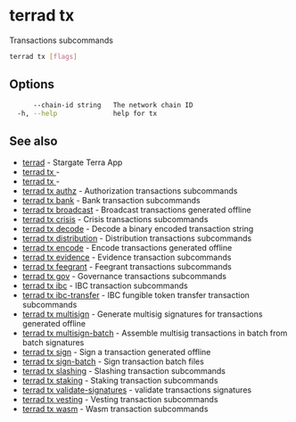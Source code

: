# terrad tx

Transactions subcommands

```sh Terrad
terrad tx [flags]
```

## Options

```sh Terrad
      --chain-id string   The network chain ID
  -h, --help              help for tx
```

## See also

* [terrad](terrad.mdx)	 - Stargate Terra App
* [terrad tx ](terrad_tx_.mdx)	 - 
* [terrad tx ](terrad_tx_.mdx)	 - 
* [terrad tx authz](terrad_tx_authz.mdx)	 - Authorization transactions subcommands
* [terrad tx bank](terrad_tx_bank.mdx)	 - Bank transaction subcommands
* [terrad tx broadcast](terrad_tx_broadcast.mdx)	 - Broadcast transactions generated offline
* [terrad tx crisis](terrad_tx_crisis.mdx)	 - Crisis transactions subcommands
* [terrad tx decode](terrad_tx_decode.mdx)	 - Decode a binary encoded transaction string
* [terrad tx distribution](terrad_tx_distribution.mdx)	 - Distribution transactions subcommands
* [terrad tx encode](terrad_tx_encode.mdx)	 - Encode transactions generated offline
* [terrad tx evidence](terrad_tx_evidence.mdx)	 - Evidence transaction subcommands
* [terrad tx feegrant](terrad_tx_feegrant.mdx)	 - Feegrant transactions subcommands
* [terrad tx gov](terrad_tx_gov.mdx)	 - Governance transactions subcommands
* [terrad tx ibc](terrad_tx_ibc.mdx)	 - IBC transaction subcommands
* [terrad tx ibc-transfer](terrad_tx_ibc-transfer.mdx)	 - IBC fungible token transfer transaction subcommands
* [terrad tx multisign](terrad_tx_multisign.mdx)	 - Generate multisig signatures for transactions generated offline
* [terrad tx multisign-batch](terrad_tx_multisign-batch.mdx)	 - Assemble multisig transactions in batch from batch signatures
* [terrad tx sign](terrad_tx_sign.mdx)	 - Sign a transaction generated offline
* [terrad tx sign-batch](terrad_tx_sign-batch.mdx)	 - Sign transaction batch files
* [terrad tx slashing](terrad_tx_slashing.mdx)	 - Slashing transaction subcommands
* [terrad tx staking](terrad_tx_staking.mdx)	 - Staking transaction subcommands
* [terrad tx validate-signatures](terrad_tx_validate-signatures.mdx)	 - validate transactions signatures
* [terrad tx vesting](terrad_tx_vesting.mdx)	 - Vesting transaction subcommands
* [terrad tx wasm](terrad_tx_wasm.mdx)	 - Wasm transaction subcommands


